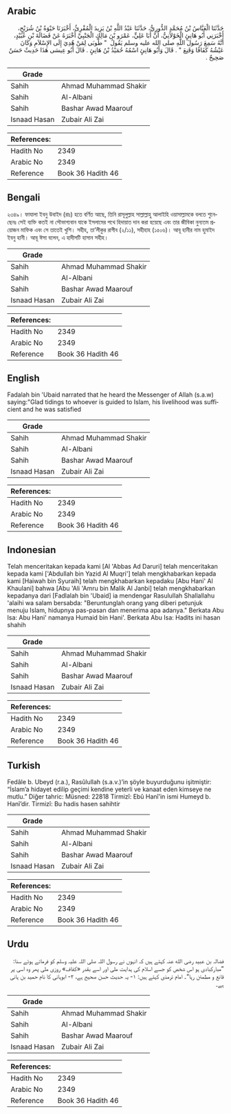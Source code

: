 ## Arabic


<div dir="rtl" lang="ar" style={{fontSize:'larger',backgroundColor:'#f8f9fa',padding:20}}>
حَدَّثَنَا الْعَبَّاسُ بْنُ مُحَمَّدٍ الدُّورِيُّ، حَدَّثَنَا عَبْدُ اللَّهِ بْنُ يَزِيدَ الْمُقْرِئُ، أَخْبَرَنَا حَيْوَةُ بْنُ شُرَيْحٍ، أَخْبَرَنِي أَبُو هَانِئٍ الْخَوْلاَنِيُّ، أَنَّ أَبَا عَلِيٍّ، عَمْرَو بْنَ مَالِكٍ الْجَنْبِيَّ أَخْبَرَهُ عَنْ فَضَالَةَ بْنِ عُبَيْدٍ، أَنَّهُ سَمِعَ رَسُولَ اللَّهِ صلى الله عليه وسلم يَقُولُ ‏ "‏ طُوبَى لِمَنْ هُدِيَ إِلَى الإِسْلاَمِ وَكَانَ عَيْشُهُ كَفَافًا وَقَنِعَ ‏"‏ ‏.‏ قَالَ وَأَبُو هَانِئٍ اسْمُهُ حُمَيْدُ بْنُ هَانِئٍ ‏.‏ قَالَ أَبُو عِيسَى هَذَا حَدِيثٌ حَسَنٌ صَحِيحٌ ‏.‏
</div>
<div style={{backgroundColor:'#f8f9fa',padding:20, marginBottom: 10}}><table> <thead> <tr> <th>Grade</th> <th></th> </tr> </thead> <tbody> <tr><td>Sahih</td><td>Ahmad Muhammad Shakir</td></tr><tr><td>Sahih</td><td>Al-Albani</td></tr><tr><td>Sahih</td><td>Bashar Awad Maarouf</td></tr><tr><td>Isnaad Hasan</td><td>Zubair Ali Zai</td></tr></tbody></table><table> <thead> <tr> <th>References:</th> <th></th> </tr> </thead> <tbody><tr><td>Hadith No</td><td>2349</td></tr><tr><td>Arabic No</td><td>2349</td></tr><tr><td>Reference</td><td>Book 36 Hadith 46</td></tr></tbody></table></div>

## Bengali


<div dir="ltr" lang="bn" style={{fontSize:'larger',backgroundColor:'#f8f9fa',padding:20}}>
২৩৪৯। ফাযালা ইবনু উবাইদ (রাঃ) হতে বর্ণিত আছে, তিনি রাসূলুল্লাহ সাল্লাল্লাহু আলাইহি ওয়াসাল্লামকে বলতে শুনেছেনঃ সেই ব্যক্তি কতই না সৌভাগ্যবান যাকে ইসলামের পথে হিদায়াত দান করা হয়েছে এবং তার জীবিকা নুন্যতম প্রয়োজন মাফিক এবং সে তাতেই খুশি। সহীহ, তা’লীকুর রাগীব (২/১১), সহীহাহ (১৫০৬)। আবূ হানীর নাম হুমাইদ ইবনু হানী। আবূ ঈসা বলেন, এ হাদীসটি হাসান সহীহ।
</div>
<div style={{backgroundColor:'#f8f9fa',padding:20, marginBottom: 10}}><table> <thead> <tr> <th>Grade</th> <th></th> </tr> </thead> <tbody> <tr><td>Sahih</td><td>Ahmad Muhammad Shakir</td></tr><tr><td>Sahih</td><td>Al-Albani</td></tr><tr><td>Sahih</td><td>Bashar Awad Maarouf</td></tr><tr><td>Isnaad Hasan</td><td>Zubair Ali Zai</td></tr></tbody></table><table> <thead> <tr> <th>References:</th> <th></th> </tr> </thead> <tbody><tr><td>Hadith No</td><td>2349</td></tr><tr><td>Arabic No</td><td>2349</td></tr><tr><td>Reference</td><td>Book 36 Hadith 46</td></tr></tbody></table></div>

## English


<div dir="ltr" lang="en" style={{fontSize:'larger',backgroundColor:'#f8f9fa',padding:20}}>
Fadalah bin 'Ubaid narrated that he heard the Messenger of Allah (s.a.w) saying:"Glad tidings to whoever is guided to Islam, his livelihood was sufficient and he was satisfied
</div>
<div style={{backgroundColor:'#f8f9fa',padding:20, marginBottom: 10}}><table> <thead> <tr> <th>Grade</th> <th></th> </tr> </thead> <tbody> <tr><td>Sahih</td><td>Ahmad Muhammad Shakir</td></tr><tr><td>Sahih</td><td>Al-Albani</td></tr><tr><td>Sahih</td><td>Bashar Awad Maarouf</td></tr><tr><td>Isnaad Hasan</td><td>Zubair Ali Zai</td></tr></tbody></table><table> <thead> <tr> <th>References:</th> <th></th> </tr> </thead> <tbody><tr><td>Hadith No</td><td>2349</td></tr><tr><td>Arabic No</td><td>2349</td></tr><tr><td>Reference</td><td>Book 36 Hadith 46</td></tr></tbody></table></div>

## Indonesian


<div dir="ltr" lang="id" style={{fontSize:'larger',backgroundColor:'#f8f9fa',padding:20}}>
Telah menceritakan kepada kami [Al 'Abbas Ad Daruri] telah menceritakan kepada kami ['Abdullah bin Yazid Al Muqri'] telah mengkhabarkan kepada kami [Haiwah bin Syuraih] telah mengkhabarkan kepadaku [Abu Hani' Al Khaulani] bahwa [Abu 'Ali 'Amru bin Malik Al Janbi] telah mengkhabarkan kepadanya dari [Fadlalah bin 'Ubaid] ia mendengar Rasulullah Shallallahu 'alaihi wa salam bersabda: "Beruntunglah orang yang diberi petunjuk menuju Islam, hidupnya pas-pasan dan menerima apa adanya." Berkata Abu Isa: Abu Hani' namanya Humaid bin Hani'. Berkata Abu Isa: Hadits ini hasan shahih
</div>
<div style={{backgroundColor:'#f8f9fa',padding:20, marginBottom: 10}}><table> <thead> <tr> <th>Grade</th> <th></th> </tr> </thead> <tbody> <tr><td>Sahih</td><td>Ahmad Muhammad Shakir</td></tr><tr><td>Sahih</td><td>Al-Albani</td></tr><tr><td>Sahih</td><td>Bashar Awad Maarouf</td></tr><tr><td>Isnaad Hasan</td><td>Zubair Ali Zai</td></tr></tbody></table><table> <thead> <tr> <th>References:</th> <th></th> </tr> </thead> <tbody><tr><td>Hadith No</td><td>2349</td></tr><tr><td>Arabic No</td><td>2349</td></tr><tr><td>Reference</td><td>Book 36 Hadith 46</td></tr></tbody></table></div>

## Turkish


<div dir="ltr" lang="tr" style={{fontSize:'larger',backgroundColor:'#f8f9fa',padding:20}}>
Fedâle b. Ubeyd (r.a.), Rasûlullah (s.a.v.)’in şöyle buyurduğunu işitmiştir: “İslam’a hidayet edilip geçimi kendine yeterli ve kanaat eden kimseye ne mutlu.” Diğer tahric: Müsned: 22818 Tirmizî: Ebû Hanî’in ismi Humeyd b. Hanî’dir. Tirmizî: Bu hadis hasen sahihtir
</div>
<div style={{backgroundColor:'#f8f9fa',padding:20, marginBottom: 10}}><table> <thead> <tr> <th>Grade</th> <th></th> </tr> </thead> <tbody> <tr><td>Sahih</td><td>Ahmad Muhammad Shakir</td></tr><tr><td>Sahih</td><td>Al-Albani</td></tr><tr><td>Sahih</td><td>Bashar Awad Maarouf</td></tr><tr><td>Isnaad Hasan</td><td>Zubair Ali Zai</td></tr></tbody></table><table> <thead> <tr> <th>References:</th> <th></th> </tr> </thead> <tbody><tr><td>Hadith No</td><td>2349</td></tr><tr><td>Arabic No</td><td>2349</td></tr><tr><td>Reference</td><td>Book 36 Hadith 46</td></tr></tbody></table></div>

## Urdu


<div dir="rtl" lang="ur" style={{fontSize:'larger',backgroundColor:'#f8f9fa',padding:20}}>
فضالہ بن عبید رضی الله عنہ کہتے ہیں کہ انہوں نے رسول اللہ صلی اللہ علیہ وسلم کو فرماتے ہوئے سنا: ”مبارکبادی ہو اس شخص کو جسے اسلام کی ہدایت ملی اور اسے بقدر «کفاف» روزی ملی پھر وہ اسی پر قانع و مطمئن رہا“۔ امام ترمذی کہتے ہیں: ۱- یہ حدیث حسن صحیح ہے، ۲- ابوہانی کا نام حمید بن ہانی ہے۔
</div>
<div style={{backgroundColor:'#f8f9fa',padding:20, marginBottom: 10}}><table> <thead> <tr> <th>Grade</th> <th></th> </tr> </thead> <tbody> <tr><td>Sahih</td><td>Ahmad Muhammad Shakir</td></tr><tr><td>Sahih</td><td>Al-Albani</td></tr><tr><td>Sahih</td><td>Bashar Awad Maarouf</td></tr><tr><td>Isnaad Hasan</td><td>Zubair Ali Zai</td></tr></tbody></table><table> <thead> <tr> <th>References:</th> <th></th> </tr> </thead> <tbody><tr><td>Hadith No</td><td>2349</td></tr><tr><td>Arabic No</td><td>2349</td></tr><tr><td>Reference</td><td>Book 36 Hadith 46</td></tr></tbody></table></div>